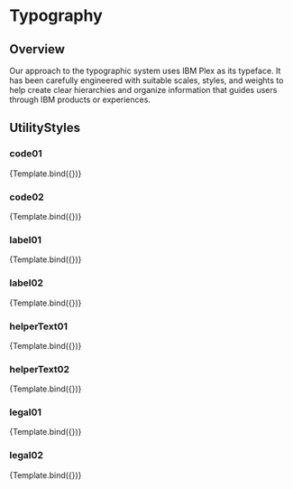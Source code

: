 
<Meta
  title="Components/Typography/UtilityStyles"
  component={UtilityStylesStory}
  argTypes={{}}
/>

# Typography

## Overview

Our approach to the typographic system uses IBM Plex as its typeface. It has been carefully engineered with suitable scales, styles, and weights to help create clear hierarchies and organize information that guides users through IBM products or experiences.


## UtilityStyles

### code01

<Canvas>
  <Story name="code01" args={{ type: UtilityStyles.code01 }}>
    {Template.bind({})}
  </Story>
</Canvas>

### code02

<Canvas>
  <Story name="code02" args={{ type: UtilityStyles.code02 }}>
    {Template.bind({})}
  </Story>
</Canvas>

### label01

<Canvas>
  <Story name="label01" args={{ type: UtilityStyles.label01 }}>
    {Template.bind({})}
  </Story>
</Canvas>

### label02

<Canvas>
  <Story name="label02" args={{ type: UtilityStyles.label02 }}>
    {Template.bind({})}
  </Story>
</Canvas>

### helperText01

<Canvas>
  <Story name="helperText01" args={{ type: UtilityStyles.helperText01 }}>
    {Template.bind({})}
  </Story>
</Canvas>

### helperText02

<Canvas>
  <Story name="helperText02" args={{ type: UtilityStyles.helperText02 }}>
    {Template.bind({})}
  </Story>
</Canvas>

### legal01

<Canvas>
  <Story name="legal01" args={{ type: UtilityStyles.legal01 }}>
    {Template.bind({})}
  </Story>
</Canvas>

### legal02

<Canvas>
  <Story name="legal02" args={{ type: UtilityStyles.legal02 }}>
    {Template.bind({})}
  </Story>
</Canvas>
